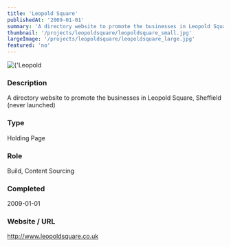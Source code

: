 ```yaml
---
title: 'Leopold Square'
publishedAt: '2009-01-01'
summary: 'A directory website to promote the businesses in Leopold Square, Sheffield (never launched)'
thumbnail: '/projects/leopoldsquare/leopoldsquare_small.jpg'
largeImage: '/projects/leopoldsquare/leopoldsquare_large.jpg'
featured: 'no'
---
```


<div className="relative w-full h-[400px] sm:h-[600px] md:h-[760px] lg:h-[920px]">
  <Image
    alt={'Leopold Square'}
    src={'/projects/leopoldsquare/leopoldsquare.jpg'}
    sizes="(max-width: 640px) 100%, 100%"
    fill={true}
    priority
    style={{
      objectFit: 'contain'
    }}
  />
</div>

### Description

A directory website to promote the businesses in Leopold Square, Sheffield (never launched)


### Type

Holding Page

### Role

Build, Content Sourcing

### Completed
2009-01-01

### Website / URL
http://www.leopoldsquare.co.uk


